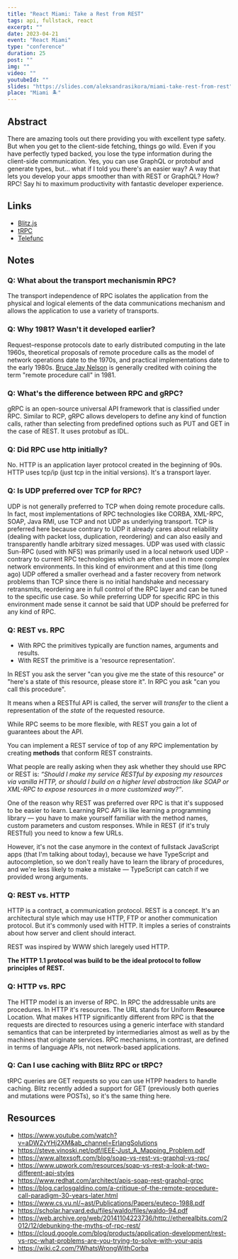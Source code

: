 ```yaml
---
title: "React Miami: Take a Rest from REST"
tags: api, fullstack, react
excerpt: ""
date: 2023-04-21
event: "React Miami"
type: "conference"
duration: 25
post: ""
img: ""
video: ""
youtubeId: ""
slides: "https://slides.com/aleksandrasikora/miami-take-rest-from-rest"
place: "Miami 🏝"
---
```


## Abstract

There are amazing tools out there providing you with excellent type safety. But
when you get to the client-side fetching, things go wild. Even if you have
perfectly typed backed, you lose the type information during the client-side
communication. Yes, you can use GraphQL or protobuf and generate types, but...
what if I told you there's an easier way? A way that lets you develop your apps
smoother than with REST or GraphQL? How? RPC! Say hi to maximum productivity
with fantastic developer experience.

## Links

- [Blitz.js](https://blitzjs.com/)
- [tRPC](https://trpc.io/)
- [Telefunc](https://telefunc.com/)

## Notes

### Q: What about the transport mechanismin RPC?

The transport independence of RPC isolates the application from the physical and
logical elements of the data communications mechanism and allows the application
to use a variety of transports.

### Q: Why 1981? Wasn't it developed earlier?

Request–response protocols date to early distributed computing in the late
1960s, theoretical proposals of remote procedure calls as the model of network
operations date to the 1970s, and practical implementations date to the early
1980s. [Bruce Jay Nelson](https://en.wikipedia.org/wiki/Bruce_Jay_Nelson "Bruce Jay Nelson") is
generally credited with coining the term "remote procedure call" in 1981.

### Q: What's the difference between RPC and gRPC?

gRPC is an open-source universal API framework that is classified under RPC.
Similar to RCP, gRPC allows developers to define any kind of function calls,
rather than selecting from predefined options such as PUT and GET in the case of
REST. It uses protobuf as IDL.

### Q: Did RPC use http initially?

No. HTTP is an application layer protocol created in the beginning of 90s. HTTP
uses tcp/ip (just tcp in the initial versions). It's a transport layer.

### Q: Is UDP preferred over TCP for RPC?

UDP is not generally preferred to TCP when doing remote procedure calls. In
fact, most implementations of RPC technologies like CORBA, XML-RPC, SOAP, Java
RMI, use TCP and not UDP as underlying transport. TCP is preferred here because
contrary to UDP it already cares about reliability (dealing with packet loss,
duplication, reordering) and can also easily and transparently handle arbitrary
sized messages. UDP was used with classic Sun-RPC (used with NFS) was primarily
used in a local network used UDP - contrary to current RPC technologies which
are often used in more complex network environments. In this kind of environment
and at this time (long ago) UDP offered a smaller overhead and a faster recovery
from network problems than TCP since there is no initial handshake and necessary
retransmits, reordering are in full control of the RPC layer and can be tuned to
the specific use case. So while preferring UDP for specific RPC in this
environment made sense it cannot be said that UDP should be preferred for any
kind of RPC.

### Q: REST vs. RPC

- With RPC the primitives typically are function names, arguments and results.
- With REST the primitive is a 'resource representation'.

In REST you ask the server "can you give me the state of this resource" or
"here's a state of this resource, please store it". In RPC you ask "can you call
this procedure".

It means when a RESTful API is called, the server will *transfer* to the client
a representation of the *state* of the requested resource.

While RPC seems to be more flexible, with REST you gain a lot of guarantees
about the API.

You can implement a REST service of top of any RPC implementation by creating
**methods** that conform REST constraints.

What people are really asking when they ask whether they should use RPC or REST
is: *“Should I make my service RESTful by exposing my resources via vanilla
HTTP, or should I build on a higher level abstraction like SOAP or XML-RPC to
expose resources in a more customized way?”*.

One of the reason why REST was preferred over RPC is that it's supposed to be
easier to learn. Learning RPC API is like learning a programming library — you
have to make yourself familiar with the method names, custom parameters and
custom responses. While in REST (if it's truly RESTful) you need to know a few
URLs.

However, it's not the case anymore in the context of fullstack JavaScript apps
(that I'm talking about today), because we have TypeScript and autocompletion,
so we don't really have to learn the library of procedures, and we're less
likely to make a mistake — TypeScript can catch if we provided wrong arguments.

### Q: REST vs. HTTP

HTTP is a contract, a communication protocol. REST is a concept. It's an
architectural style which may use HTTP, FTP or another communication protocol.
But it's commonly used with HTTP. It imples a series of constraints about how
server and client should interact.

REST was inspired by WWW shich laregely used HTTP.

**The HTTP 1.1 protocol was build to be the ideal protocol to follow principles
of REST.**

### Q: HTTP vs. RPC

The HTTP model is an inverse of RPC. In RPC the addressable units are
procedures. In HTTP it's resources. The URL stands for Uniform **Resource**
Location. What makes HTTP significantly different from RPC is that the requests
are directed to resources using a generic interface with standard semantics that
can be interpreted by intermediaries almost as well as by the machines that
originate services. RPC mechanisms, in contrast, are defined in terms of
language APIs, not network-based applications.

### Q: Can I use caching with Blitz RPC or tRPC?

tRPC queries are GET requests so you can use HTPP headers to handle caching.
Blitz recently added a support for GET (previously both queries and mutations
were POSTs), so it's the same thing here.

## Resources

- https://www.youtube.com/watch?v=aDWZyYHj2XM&ab_channel=ErlangSolutions
- https://steve.vinoski.net/pdf/IEEE-Just_A_Mapping_Problem.pdf
- https://www.altexsoft.com/blog/soap-vs-rest-vs-graphql-vs-rpc/
- https://www.upwork.com/resources/soap-vs-rest-a-look-at-two-different-api-styles
- https://www.redhat.com/architect/apis-soap-rest-graphql-grpc
- https://blog.carlosgaldino.com/a-critique-of-the-remote-procedure-call-paradigm-30-years-later.html
- https://www.cs.vu.nl/~ast/Publications/Papers/euteco-1988.pdf
- https://scholar.harvard.edu/files/waldo/files/waldo-94.pdf
- https://web.archive.org/web/20141104223736/http://etherealbits.com/2012/12/debunking-the-myths-of-rpc-rest/
- https://cloud.google.com/blog/products/application-development/rest-vs-rpc-what-problems-are-you-trying-to-solve-with-your-apis
- https://wiki.c2.com/?WhatsWrongWithCorba
